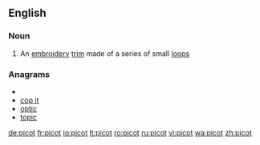 ==English==

===Noun===
{{wikipedia}}
{{en-noun}}

# An [[embroidery]] [[trim]] made of a series of small [[loop]]s

===Anagrams===
* {{alphagram|ciopt}}
* [[cop it#English|cop it]]
* [[optic#English|optic]]
* [[topic#English|topic]]

[[de:picot]]
[[fr:picot]]
[[io:picot]]
[[lt:picot]]
[[ro:picot]]
[[ru:picot]]
[[vi:picot]]
[[wa:picot]]
[[zh:picot]]
